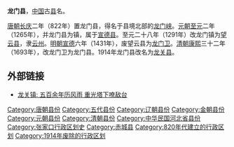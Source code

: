 '''龙门县'''，[[中国|中国]]古[[县|县]]名。

[[唐朝|唐朝]][[長慶|长庆]]二年（822年）置龙门县，得名于县境北部的[[龙门峡|龙门峡]]。[[元朝|元朝]][[至元_(忽必烈)|至元]]二年（1265年），并龙门县为镇，属于[[宣德县_(金朝)|宣德县]]。至元二十八年（1291年）改龙门镇为[[望云县|望云县]]，隶[[云州_(元朝)|云州]]。[[明朝|明朝]][[宣德|宣德]]六年（1431年），废望云县为[[龙门卫|龙门卫]]。[[清朝|清朝]][[康熙|康熙]]三十二年（1693年），改龙门卫为龙门县。1914年龙门县改名为[[龙关县|龙关县]]。

== 外部链接 ==
*[http://www.heb.chinanews.com/news/whty/2006-02-13/4302.html 龙关镇: 五百余年历风雨 重光塔下嘹敌台]{{Wayback|url=http://www.heb.chinanews.com/news/whty/2006-02-13/4302.html |date=20140407100732 }}

{{河北行政区划小作品}}
[[Category:唐朝县份|Category:唐朝县份]]
[[Category:五代县份|Category:五代县份]]
[[Category:辽朝县份|Category:辽朝县份]]
[[Category:金朝县份|Category:金朝县份]]
[[Category:元朝县份|Category:元朝县份]]
[[Category:清朝县份|Category:清朝县份]]
[[Category:中华民国河北省县份|Category:中华民国河北省县份]]
[[Category:张家口行政区划史|Category:张家口行政区划史]]
[[Category:赤城县|Category:赤城县]]
[[Category:820年代建立的行政区划|Category:820年代建立的行政区划]]
[[Category:1914年废除的行政区划|Category:1914年废除的行政区划]]